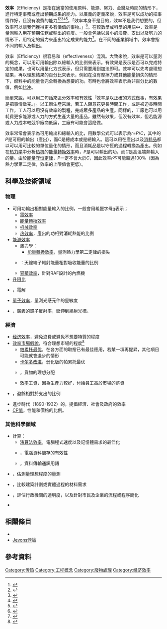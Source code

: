 {{Refimprove|date=2021年1月}}
{{not|效能|效用|有效性}}
{{about|廣義的效率|有關經濟學上的效率|经济效率}}
'''效率'''（Efficiency）是指在適當的使用原料、能源、努力、金錢及時間的情形下，進行特定事務或產出預期成果的能力。以廣義的定義來說，效率是可以成功的把事情作好，且沒有浪費的能力<ref>{{cite web|url=http://www.ldoceonline.com/dictionary/efficienci|title=efficiency |work= Longman Dictionary of Contemporary English|access-date=2018-05-09<!--|url-status=live-->|archive-url=https://web.archive.org/web/20180213195228/https://www.ldoceonline.com/dictionary/efficiency|archive-date=2018-02-13}}</ref><ref>{{cite web|url=http://www.vocabulary.com/dictionary/efficiency|title=efficiency|website=Vocabulary.com|access-date=2018-05-09<!--|url-status=live--->|archive-url=https://web.archive.org/web/20180509102055/https://www.vocabulary.com/dictionary/efficiency|archive-date=2018-05-09}}</ref><ref>{{cite web|url=http://www.merriam-webster.com/dictionary/efficiency|title=efficiency|website=Merriam-Webster|access-date=2018-05-09<!--|url-status=live--->|archive-url=https://web.archive.org/web/20180309032650/https://www.merriam-webster.com/dictionary/efficiency|archive-date=2018-03-09}}</ref><ref>{{cite web|url=https://www.ahdictionary.com/word/search.html?q=efficient|work=The American Heritage Dictionary|title=efficient|publisher=Houghton Mifflin Harcourt|access-date=2018-05-09<!--|url-status=live--->|archive-url=https://web.archive.org/web/20170714192644/https://ahdictionary.com/word/search.html?q=efficient|archive-date=2017-07-14}}</ref><ref>{{cite OED|efficient|accessdate=2018-05-09}}</ref>。「效率本身不是目的，效率不是我們想要的，但效率可以讓我們獲得更多有價值的事物。」<ref>{{Cite book|last=Stone|first=Deborah|title=Policy paradox: the art of political decision making|url=https://archive.org/details/policyparadoxart0000ston|publisher=W. W. Norton & Company Inc.|year=2012|location=New York}}</ref>。在較數學或科學的用語中，效率是量測輸入用在預期任務或輸出的程度。一般會包括以最小的浪費、支出以及努力的情形下，用特定的努力來產出特定成果的能力<ref>{{Cite web |url=https://assets.cambridge.org/97811070/36161/frontmatter/9781107036161_frontmatter.pdf |title=Sickles, R., and Zelenyuk, V. (2019). Measurement of Productivity and Efficiency: Theory and Practice. Cambridge: Cambridge University Press. doi:10.1017/9781139565981  |access-date=2021-01-07 |archive-date=2019-05-10 |archive-url=https://web.archive.org/web/20190510043056/https://assets.cambridge.org/97811070/36161/frontmatter/9781107036161_frontmatter.pdf |dead-url=no }}</ref>。在不同的產業領域中，效率會指不同的輸入及輸出。

效率（Efficiency）很容易和{{le|有效果|effectiveness}}（effectiveness）混淆。大致來說，效率是可以量測的概念，可以用可用輸出除以總輸入的比例來表示。有效果是表示是否可以完成特定的成果，也可以用量化方式表示，但只需要用到加法即可。效率可以先考慮理想結果，再以理想結果的百分比來表示，例如在沒有摩擦力或其他能量損失的情形下，燃料中的能量會完全轉換為想要的功。有時也會將效率表示為非百分比的數值，例如[[比冲|比冲]]。

簡單來說，可以用二句話來區分效率和有效性「效率是以正確的方式做事，有效果是把事情做完。」。以工廠生產來說，若工人願意花更長時間工作，或是被迫長時間工作，工人可以用沒有效率的製程，完成眾多產品的生產。同樣的，工廠也可以用耗費更多能源或人力的方式生產大量的產品，雖然有效果，但沒有效率，但若能源或人力成本較競爭廠商低廉，工廠有可能會這麼做。

效率常常會表示為可用輸出和總輸入的比，用數學公式可以表示為''r''=''P''/''C''，其中的''P''是可用的輸出（產出），而''C''是總成本或是總輸入。這可以用在產出以及[[消耗品|消耗品]]都以可以用可比較的單位量化的情形，而且消耗品是以守恆的過程轉換為產出。例如在[[热力学|热力学]]中分析[[热机|热机]]的[[能量轉換效率|能量轉換效率]]時，''P''是可以輸出的功，而''C''是高溫端熱輸入的量。由於[[能量守恒定律|能量守恒定律]]，''P''一定不會大於''C''，因此效率''r''不可能超過100%（因為熱力學第二定律，效率的上限值會更低）。

== 科學及技術領域==

=== 物理 ===
* 可用功輸出相對能量輸入的比例，一般會用希臘字母[[η|η]]表示；
** [[電效率|電效率]]
** [[能量轉換效率|能量轉換效率]]
** [[机械效率|机械效率]]
** [[热效率|热效率]]，產出的功相對消耗熱能的比例
* [[能源效率|能源效率]]
** 熱力學：
*** [[能量轉換效率|能量轉換效率]]，量測熱力學第二定律的損失
** {{le|輻射效率|Radiation efficiency}}：天線端子輻射能量相對吸收能量的比例
** [[容積效率|容積效率]]，針對RAF設計的內燃機
* [[升阻比|升阻比]]
* {{le|法拉第效率|Faraday efficiency}}，電解
* [[量子效率|量子效率]]，量測光感元件的靈敏度
* {{le|光柵效率|Grating efficiency}}，廣義的鏡子反射率，延伸到繞射光柵。

===經濟===
* [[经济效率|经济效率]]，避免浪費或避免不想要特質的程度
* [[效率市場假說|效率市場假說]]，符合理想市場的程度<ref>{{Cite web |url=http://pages.stern.nyu.edu/~adamodar/New_Home_Page/invemgmt/effdefn.htm |title=efficient market |access-date=2021-01-07 |archive-date=2020-08-07 |archive-url=https://web.archive.org/web/20200807233007/http://pages.stern.nyu.edu/~adamodar/New_Home_Page/invemgmt/effdefn.htm |dead-url=no }}</ref>
** [[帕累托最优|帕累托最优]]，在各方面的取捨已有最佳應用，若某一項再提昇，其他項目可能就會退步的情形
** [[卡尔多改进|卡尔多改进]]，弱化版的帕累托最优
** {{le|分配效率|Allocative efficiency}}，貨物的理想分配
** [[效率工資|效率工資]]，因為生產力較好，付給員工高於市場的薪資
* {{le|企業效率|Business efficiency}}，盈餘相對於支出的比例
* 進步時代（1890-1932）的{{le|效率運動|Efficiency Movement}}，提倡經濟、社會及政府的效率
* [[CP值|CP值]]，性能和價格的比例。

=== 其他科學領域 ===
* 計算：
** [[演算法效率|演算法效率]]，電腦程式速度以及記憶體需求的最佳化
** {{le|儲存效率|Storage efficiency}}，電腦資料儲存的有效性
** {{le|效率因子|Efficiency factor}}，資料傳輸通訊用語
* {{le|效率 (統計學)|Efficiency (statistics)}}，估測量理想程度的量測
* {{le|材料效率|Material efficiency}}，比較建築計劃或實體過程的材料需求
* {{le|行政行為|Administrative Behavior|行政效率}}，評估行政機關的透明度，以及針對市民及企業的流程或程序簡化
* {{le|光合效率|Photosynthetic efficiency}}

== 相關條目 ==
* {{le|不效率|Inefficiency}}
* [[Jevons悖論|Jevons悖論]]

== 參考資料 ==
{{Reflist}}

[[Category:传热|Category:传热]]
[[Category:工程概念|Category:工程概念]]
[[Category:廢物處理|Category:廢物處理]]
[[Category:经济效率|Category:经济效率]]
